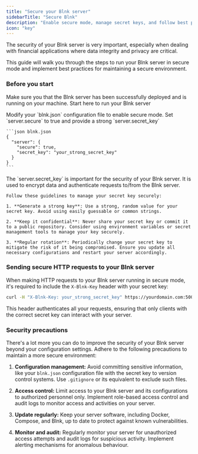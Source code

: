 ```yaml
---
title: "Secure your Blnk server"
sidebarTitle: "Secure Blnk"
description: "Enable secure mode, manage secret keys, and follow best practices for a secure environment."
icon: "key"
---
```



The security of your Blnk server is very important, especially when dealing with financial applications where data integrity and privacy are critical. 

This guide will walk you through the steps to run your Blnk server in secure mode and implement best practices for maintaining a secure environment.

### Before you start

Make sure you that the Blnk server has been successfully deployed and is running on your machine.
<Card title="Deploy Blnk" icon="square-1" href="../home/install">
        Start here to run your Blnk server
</Card>

<Steps>
  <Step title="Enable secure mode">
    Modify your `blnk.json` configuration file to enable secure mode. Set `server.secure` to true and provide a strong `server.secret_key`

    ```json blnk.json
    {
      "server": {
        "secure": true,
        "secret_key": "your_strong_secret_key"
      }
    }
    ```
  </Step>
  <Step title="Secure your secret key">
    The `server.secret_key` is important for the security of your Blnk server. It is used to encrypt data and authenticate requests to/from the Blnk server. 

    Follow these guidelines to manage your secret key securely:

    1. **Generate a strong key**: Use a strong, random value for your secret key. Avoid using easily guessable or common strings.

    2. **Keep it confidential**: Never share your secret key or commit it to a public repository. Consider using environment variables or secret management tools to manage your key securely.

    3. **Regular rotation**: Periodically change your secret key to mitigate the risk of it being compromised. Ensure you update all necessary configurations and restart your server accordingly.
  </Step>
</Steps>

### Sending secure HTTP requests to your Blnk server

When making HTTP requests to your Blnk server running in secure mode, it's required to include the `X-Blnk-Key` header with your secret key:

```bash bash
curl -H "X-Blnk-Key: your_strong_secret_key" https://yourdomain.com:5001 -I
```

This header authenticates all your requests, ensuring that only clients with the correct secret key can interact with your server.

### Security precautions

There's a lot more you can do to improve the security of your Blnk server beyond your configuration settings. Adhere to the following precautions to maintain a more secure environment:

1. **Configuration management:** Avoid committing sensitive information, like your `blnk.json` configuration file with the secret key to version control systems. Use `.gitignore` or its equivalent to exclude such files.

2. **Access control:** Limit access to your Blnk server and its configurations to authorized personnel only. Implement role-based access control and audit logs to monitor access and activities on your server.

3. **Update regularly:** Keep your server software, including Docker, Compose, and Blnk, up to date to protect against known vulnerabilities.

4. **Monitor and audit:** Regularly monitor your server for unauthorized access attempts and audit logs for suspicious activity. Implement alerting mechanisms for anomalous behaviour.

<NeedHelp />